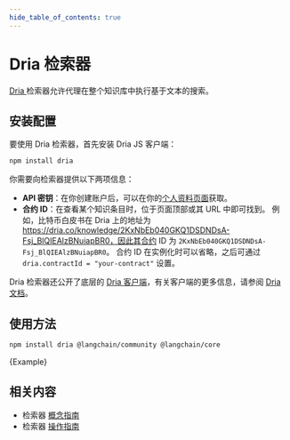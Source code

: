 ```yaml
---
hide_table_of_contents: true
---
```


# Dria 检索器

[ Dria ](https://dria.co/) 检索器允许代理在整个知识库中执行基于文本的搜索。

## 安装配置

要使用 Dria 检索器，首先安装 Dria JS 客户端：

```bash npm2yarn
npm install dria
```

你需要向检索器提供以下两项信息：

- **API 密钥**：在你创建账户后，可以在你的[个人资料页面](https://dria.co/)获取。
- **合约 ID**：在查看某个知识条目时，位于页面顶部或其 URL 中即可找到。
  例如，比特币白皮书在 Dria 上的地址为 https://dria.co/knowledge/2KxNbEb040GKQ1DSDNDsA-Fsj_BlQIEAlzBNuiapBR0，因此其合约 ID 为 `2KxNbEb040GKQ1DSDNDsA-Fsj_BlQIEAlzBNuiapBR0`。
  合约 ID 在实例化时可以省略，之后可通过 `dria.contractId = "your-contract"` 设置。

Dria 检索器还公开了底层的 [Dria 客户端](https://npmjs.com/package/dria)，有关客户端的更多信息，请参阅 [Dria 文档](https://github.com/firstbatchxyz/dria-js-client?tab=readme-ov-file#usage)。

## 使用方法


<IntegrationInstallTooltip></IntegrationInstallTooltip>

```bash npm2yarn
npm install dria @langchain/community @langchain/core
```


<CodeBlock language="typescript">{Example}</CodeBlock>

## 相关内容

- 检索器 [概念指南](/docs/concepts/retrievers)
- 检索器 [操作指南](/docs/how_to/#retrievers)